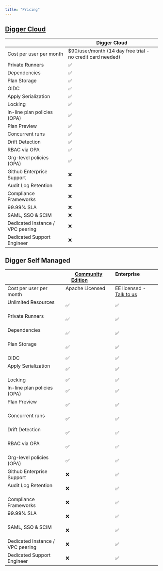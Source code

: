 ```yaml
---
title: "Pricing"
---
```


## [Digger Cloud](https://cloud.digger.dev)

|                                  | Digger Cloud                                               |
| -------------------------------- | ---------------------------------------------------------- | 
| Cost per user per month          | $90/user/month (14 day free trial - no credit card needed) | 
| Private Runners                  | ✅ | 
| Dependencies                     | ✅ | 
| Plan Storage                     | ✅ | 
| OIDC                             | ✅ | 
| Apply Serialization              | ✅ |
| Locking                          | ✅ | 
| In-line plan policies (OPA)      | ✅ | 
| Plan Preview                     | ✅ | 
| Concurrent runs                  | ✅ | 
| Drift Detection                  | ✅ | 
| RBAC via OPA                     | ✅ | 
| Org-level policies (OPA)         | ✅ | 
| Github Enterprise Support        | ❌ | 
| Audit Log Retention              | ❌ | 
| Compliance Frameworks            | ❌ | 
| 99.99% SLA                       | ❌ | 
| SAML, SSO & SCIM                 | ❌ | 
| Dedicated Instance / VPC peering | ❌ | 
| Dedicated Support Engineer       | ❌ | 

## Digger Self Managed

|                                  | [Community Edition](https://docs.digger.dev/self-host/deploy-binary)             |Enterprise                   |
| -------------------------------- | ---------------------------------- |---------------------------  |
| Cost per user per month          | Apache Licensed                    | EE licensed - [Talk to us](https://calendly.com/diggerdev/digger-pro-demo-clone-1)    |
| Unlimited Resources              | ✅ | ✅ |
| Private Runners                  | ✅ | ✅ |
| Dependencies                     | ✅ | ✅ |
| Plan Storage                     | ✅ | ✅ |
| OIDC                             | ✅ | ✅ |
| Apply Serialization              | ✅ | ✅ |
| Locking                          | ✅ | ✅ |
| In-line plan policies (OPA)      | ✅ | ✅ |
| Plan Preview                     | ✅ | ✅ |
| Concurrent runs                  | ✅ | ✅ |
| Drift Detection                  | ✅ | ✅ |
| RBAC via OPA                     | ✅ | ✅ |
| Org-level policies (OPA)         | ✅ | ✅ |
| Github Enterprise Support        | ❌ | ✅ |
| Audit Log Retention              | ❌ | ✅ |
| Compliance Frameworks            | ❌ | ✅ |
| 99.99% SLA                       | ❌ | ✅ |
| SAML, SSO & SCIM                 | ❌ | ✅ |
| Dedicated Instance / VPC peering | ❌ | ✅ |
| Dedicated Support Engineer       | ❌ | ✅ |

